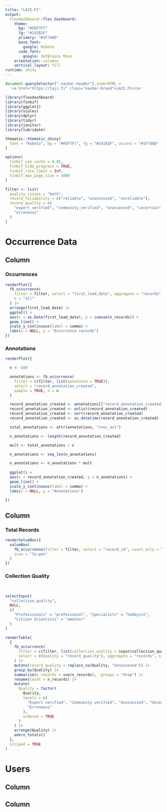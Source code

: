 ```yaml
---
title: "LAJI.FI"
output: 
  flexdashboard::flex_dashboard:
    theme:
      bg: "#FDF7F7"
      fg: "#141B1F"
      primary: "#1F74AD"
      base_font:
        google: Roboto
      code_font:
        google: JetBrains Mono
    orientation: columns
    vertical_layout: fill
runtime: shiny
---
```


```js
document.querySelector(".navbar-header").innerHTML =
  '<a href="https://laji.fi" class="navbar-brand">LAJI.FI</a>'
```

```r
library(flexdashboard)
library(finbif)
library(ggplot2)
library(scales)
library(dplyr)
library(tidyr)
library(janitor)
library(lubridate)

thematic::thematic_shiny(
  font = "Roboto", bg = "#FDF7F7", fg = "#141B1F", accent = "#1F74AD"
)

options(
  finbif_use_cache = 0.05,
  finbif_hide_progress = TRUE,
  finbif_rate_limit = Inf,
  finbif_max_page_size = 3000
)

filter <- list(
  quality_issues = "both",
  record_reliability = c("reliable", "unassessed", "unreliable"),
  record_quality = c(
    "expert_verified", "community_verified", "unassessed", "uncertain",
    "erroneous"
  )
)
```

Occurrence Data
================================================================================

Column {data-width=600 .tabset}
--------------------------------------------------------------------------------

### Occurrences

```r
renderPlot({
  fb_occurrence(
    filter = filter, select = "first_load_date", aggregate = "records",
    n = "all"
  ) |>
  arrange(first_load_date) |>
  ggplot() +
  aes(x = as.Date(first_load_date), y = cumsum(n_records)) +
  geom_line() +
  scale_y_continuous(label = comma) +
  labs(x = NULL, y = "Occurrence records")
})
```

### Annotations

```r
renderPlot({

  n <- 500

  annotations <- fb_occurrence(
    filter = c(filter, list(annotated = TRUE)),
    select = "record_annotation_created",
    sample = TRUE, n = n
  )

  record_annotation_created <- annotations[["record_annotation_created"]]
  record_annotation_created <- unlist(record_annotation_created)
  record_annotation_created <- sort(record_annotation_created)
  record_annotation_created <- as_datetime(record_annotation_created)

  total_annotations <- attr(annotations, "nrec_avl")

  n_annotations <- length(record_annotation_created)

  mult <- total_annotations / n

  n_annotations <- seq_len(n_annotations)

  n_annotations <- n_annotations * mult
  
  ggplot() +
  aes(x = record_annotation_created, y = n_annotations) +
  geom_line() +
  scale_y_continuous(label = comma) +
  labs(x = NULL, y = "Annotations")

})
```

Column {data-width=400}
--------------------------------------------------------------------------------

### Total Records

```r
renderValueBox({
  valueBox(
    fb_occurrence(filter = filter, select = "record_id", count_only = TRUE),
    icon = "fa-pen"
  )
})
```

### Collection Quality
</br>
```r
selectInput(
  "collection_quality",
  NULL,
  c(
    "Professionals" = "professional", "Specialists" = "hobbyist",
    "Citizen Scientists" = "amateur"
  )
)

renderTable(
  {
    fb_occurrence(
      filter = c(filter, list(collection_quality = input$collection_quality)),
      select = c(Quality = "record_quality"), aggregate = "records", n = "all"
    ) |>
    mutate(record_quality = replace_na(Quality, "Unnassesed")) |>
    group_by(Quality) |>
    summarise(n_records = sum(n_records), .groups = "drop") |>
    rename(Count = n_records) |>
    mutate(
      Quality = factor(
        Quality,
        levels = c(
          "Expert verified", "Community verified", "Unassessed", "Uncertain",
          "Erroneous"
        ),
        ordered = TRUE
      )
    ) |>
    arrange(Quality) |>
    adorn_totals()
  },
  striped = TRUE
)
```

Users
================================================================================

Column {data-width=600 .tabset}
--------------------------------------------------------------------------------

Column {data-width=400}
--------------------------------------------------------------------------------
